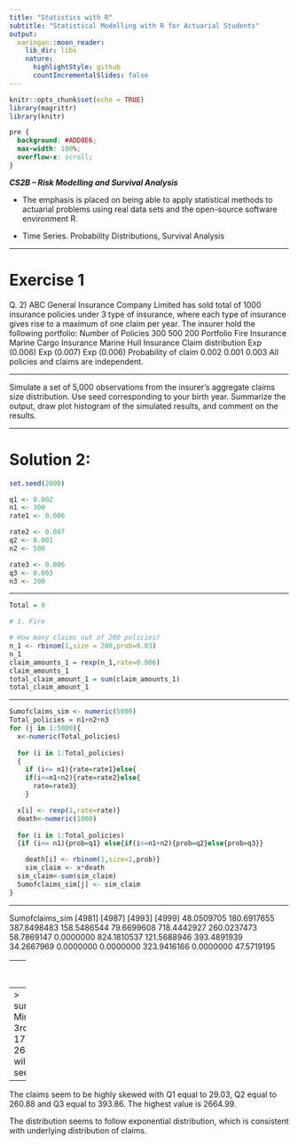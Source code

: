 ```yaml
---
title: "Statistics with R"
subtitle: "Statistical Modelling with R for Actuarial Students"
output:
  xaringan::moon_reader:
    lib_dir: libs
    nature:
      highlightStyle: github
      countIncrementalSlides: false
---
```


```r
knitr::opts_chunk$set(echo = TRUE)
library(magrittr)
library(knitr)


```

```css
pre {
  background: #ADD8E6;
  max-width: 100%;
  overflow-x: scroll;
}
```

***CS2B – Risk Modelling and Survival Analysis ***


* The emphasis is placed on being able to apply statistical methods to actuarial problems using real data sets and the open-source software environment R. 

* Time Series. Probability Distributions, Survival Analysis

---

Exercise 1
===================================================
Q. 2) ABC General Insurance Company Limited has sold total of 1000 insurance policies under 3
type of insurance, where each type of insurance gives rise to a maximum of one claim per year.
The insurer hold the following portfolio:
Number of
Policies
300
500
200
Portfolio
Fire Insurance
Marine Cargo Insurance
Marine Hull Insurance
Claim
distribution
Exp (0.006)
Exp (0.007)
Exp (0.006)
Probability of
claim
0.002
0.001
0.003
All policies and claims are independent.

---

Simulate a set of 5,000 observations from the insurer’s aggregate claims size
distribution. Use seed corresponding to your birth year.
Summarize the output, draw plot histogram of the simulated results, and comment on
the results.

---


Solution 2:
===================================================

```r
set.seed(2000)

q1 <- 0.002
n1 <- 300
rate1 <- 0.006

rate2 <- 0.007
q2 <- 0.001
n2 <- 500

rate3 <- 0.006
q3 <- 0.003
n3 <- 200

```

---

```r

Total = 0

# 1. Fire 

# How many claims out of 200 policies?
n_1 <- rbinom(1,size = 200,prob=0.03)
n_1
claim_amounts_1 = rexp(n_1,rate=0.006)
claim_amounts_1
total_claim_amount_1 = sum(claim_amounts_1)
total_claim_amount_1

```

---

```r
Sumofclaims_sim <- numeric(5000)
Total_policies = n1+n2+n3
for (j in 1:5000){
  x<-numeric(Total_policies)
  
  for (i in 1:Total_policies)
  {
    if (i<= n1){rate=rate1}else{
    if(i<=n1+n2){rate=rate2}else{
      rate=rate3}
    }

  x[i] <- rexp(1,rate=rate)}
  death<-numeric(1000)
  
  for (i in 1:Total_policies)
  {if (i<= n1){prob=q1} else{if(i<=n1+n2){prob=q2}else{prob=q3}}

    death[i] <- rbinom(1,size=1,prob)}
    sim_claim <- x*death
  sim_claim<-sum(sim_claim)
  Sumofclaims_sim[j] <- sim_claim
}

```

---

Sumofclaims_sim
[4981]
[4987]
[4993]
[4999]
48.0509705 180.6917655 387.8498483 158.5486544 79.6699608 718.4442927
260.0237473 58.7869147 0.0000000 824.1810537 121.5688946 393.4891939
34.2667969 0.0000000 0.0000000 323.9416166 0.0000000 47.5719195

---
400.2364413 155.3775077
ii) 


```r
summary(Sumofclaims_sim)
```

```r
hist(Sumofclaims_sim)
````

---
> summary(Sumofclaims_sim)
Min. 1st Qu. Median
Mean 3rd Qu.
Max.
0.00
29.03 175.60 260.88 393.86 2664.99
[Note the numbers will change with change in seed]

---

The claims seem to be highly skewed with Q1 equal to 29.03, Q2 equal to 260.88 and Q3 equal to
393.86. The highest value is 2664.99.

The distribution seems to follow exponential distribution, which is consistent with underlying
distribution of claims.




